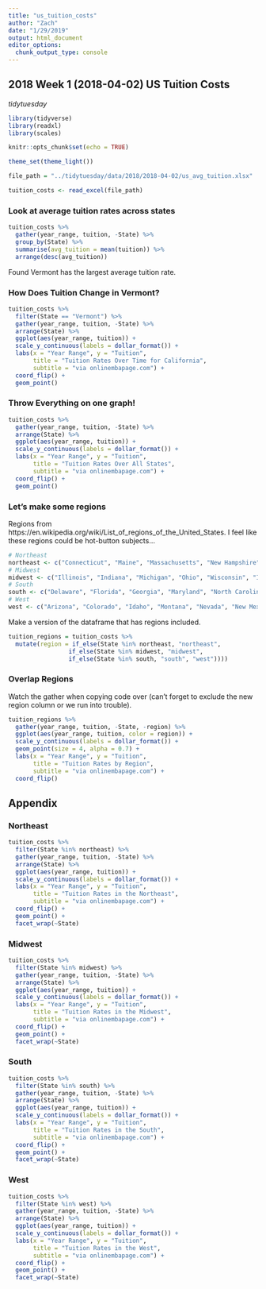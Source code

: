 ```yaml
---
title: "us_tuition_costs"
author: "Zach"
date: "1/29/2019"
output: html_document
editor_options: 
  chunk_output_type: console
---
```


## 2018 Week 1 (2018-04-02) US Tuition Costs

*tidytuesday*

```r
library(tidyverse)
library(readxl)
library(scales)
```


```r
knitr::opts_chunk$set(echo = TRUE)

theme_set(theme_light())
```

```r
file_path = "../tidytuesday/data/2018/2018-04-02/us_avg_tuition.xlsx"

tuition_costs <- read_excel(file_path)
```

### Look at average tuition rates across states

```r
tuition_costs %>% 
  gather(year_range, tuition, -State) %>%
  group_by(State) %>%
  summarise(avg_tuition = mean(tuition)) %>%
  arrange(desc(avg_tuition))
```

Found Vermont has the largest average tuition rate.

### How Does Tuition Change in Vermont?

```r
tuition_costs %>%
  filter(State == "Vermont") %>%
  gather(year_range, tuition, -State) %>%
  arrange(State) %>% 
  ggplot(aes(year_range, tuition)) +
  scale_y_continuous(labels = dollar_format()) +
  labs(x = "Year Range", y = "Tuition",
       title = "Tuition Rates Over Time for California",
       subtitle = "via onlinembapage.com") +
  coord_flip() +
  geom_point() 
```

### Throw Everything on one graph!

```r
tuition_costs %>%
  gather(year_range, tuition, -State) %>%
  arrange(State) %>% 
  ggplot(aes(year_range, tuition)) +
  scale_y_continuous(labels = dollar_format()) +
  labs(x = "Year Range", y = "Tuition",
       title = "Tuition Rates Over All States",
       subtitle = "via onlinembapage.com") +
  coord_flip() +
  geom_point()
```

### Let's make some regions

Regions from https://en.wikipedia.org/wiki/List_of_regions_of_the_United_States. I feel like these regions could be hot-button subjects...

```r
# Northeast
northeast <- c("Connecticut", "Maine", "Massachusetts", "New Hampshire", "Rhode Island", "Vermont", "New Jersey", "New York", "Pennsylvania")
# Midwest
midwest <- c("Illinois", "Indiana", "Michigan", "Ohio", "Wisconsin", "Iowa", "Kansas", "Minnesota", "Missouri", "Nebraska", "North Dakota", "South Dakota")
# South
south <- c("Delaware", "Florida", "Georgia", "Maryland", "North Carolina", "South Carolina", "Virginia", "West Virginia", "Alabama", "Kentucky", "Mississippi",  "Tennessee", "Arkansas", "Louisiana", "Oklahoma", "Texas")
# West
west <- c("Arizona", "Colorado", "Idaho", "Montana", "Nevada", "New Mexico", "Utah", "Wyoming", "Alaska", "California", "Hawaii", "Oregon", "Washington")

```

Make a version of the dataframe that has regions included.

```r
tuition_regions = tuition_costs %>%
  mutate(region = if_else(State %in% northeast, "northeast", 
                 if_else(State %in% midwest, "midwest",
                 if_else(State %in% south, "south", "west"))))
```

### Overlap Regions

Watch the gather when copying code over (can't forget to exclude the new region column or we run into trouble).

```r
tuition_regions %>%
  gather(year_range, tuition, -State, -region) %>% 
  ggplot(aes(year_range, tuition, color = region)) +
  scale_y_continuous(labels = dollar_format()) +
  geom_point(size = 4, alpha = 0.7) +
  labs(x = "Year Range", y = "Tuition",
       title = "Tuition Rates by Region",
       subtitle = "via onlinembapage.com") +
  coord_flip()
```

## Appendix

### Northeast

```r
tuition_costs %>%
  filter(State %in% northeast) %>%
  gather(year_range, tuition, -State) %>%
  arrange(State) %>% 
  ggplot(aes(year_range, tuition)) +
  scale_y_continuous(labels = dollar_format()) +
  labs(x = "Year Range", y = "Tuition",
       title = "Tuition Rates in the Northeast",
       subtitle = "via onlinembapage.com") +
  coord_flip() +
  geom_point() +
  facet_wrap(~State)
```

### Midwest

```r
tuition_costs %>%
  filter(State %in% midwest) %>%
  gather(year_range, tuition, -State) %>%
  arrange(State) %>% 
  ggplot(aes(year_range, tuition)) +
  scale_y_continuous(labels = dollar_format()) +
  labs(x = "Year Range", y = "Tuition",
       title = "Tuition Rates in the Midwest",
       subtitle = "via onlinembapage.com") +
  coord_flip() +
  geom_point() +
  facet_wrap(~State)
```

### South

```r
tuition_costs %>%
  filter(State %in% south) %>%
  gather(year_range, tuition, -State) %>%
  arrange(State) %>% 
  ggplot(aes(year_range, tuition)) +
  scale_y_continuous(labels = dollar_format()) +
  labs(x = "Year Range", y = "Tuition",
       title = "Tuition Rates in the South",
       subtitle = "via onlinembapage.com") +
  coord_flip() +
  geom_point() +
  facet_wrap(~State)
```

### West

```r
tuition_costs %>%
  filter(State %in% west) %>%
  gather(year_range, tuition, -State) %>%
  arrange(State) %>% 
  ggplot(aes(year_range, tuition)) +
  scale_y_continuous(labels = dollar_format()) +
  labs(x = "Year Range", y = "Tuition",
       title = "Tuition Rates in the West",
       subtitle = "via onlinembapage.com") +
  coord_flip() +
  geom_point() +
  facet_wrap(~State)
```